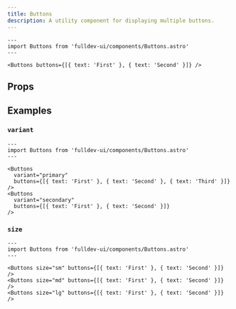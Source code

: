 ```yaml
---
title: Buttons
description: A utility component for displaying multiple buttons.
---
```



```astro live
---
import Buttons from 'fulldev-ui/components/Buttons.astro'
---

<Buttons buttons={[{ text: 'First' }, { text: 'Second' }]} />
```

## Props

<Props />

## Examples

### `variant`

```astro live
---
import Buttons from 'fulldev-ui/components/Buttons.astro'
---

<Buttons
  variant="primary"
  buttons={[{ text: 'First' }, { text: 'Second' }, { text: 'Third' }]}
/>
<Buttons
  variant="secondary"
  buttons={[{ text: 'First' }, { text: 'Second' }]}
/>
```

### `size`

```astro live
---
import Buttons from 'fulldev-ui/components/Buttons.astro'
---

<Buttons size="sm" buttons={[{ text: 'First' }, { text: 'Second' }]} />
<Buttons size="md" buttons={[{ text: 'First' }, { text: 'Second' }]} />
<Buttons size="lg" buttons={[{ text: 'First' }, { text: 'Second' }]} />
```
